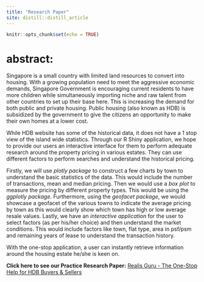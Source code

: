```yaml
---
title: "Research Paper"
site: distill::distill_article
---
```


```r
knitr::opts_chunk$set(echo = TRUE)
```

# abstract:

  Singapore is a small country with limited land resources to convert into housing. With a growing population need to meet the aggressive economic demands, Singapore Government is encouraging current residents to have more children while simultaneously importing niche and raw talent from other countries to set up their base here. This is increasing the demand for both public and private housing. Public housing (also known as HDB) is subsidized by the government to give the citizens an opportunity to make their own homes at a lower cost. 

  While HDB website has some of the historical data, it does not have a 1 stop view of the island wide statistics. Through our R Shiny application, we hope to provide our users an interactive interface for them to perform adequate research around the property pricing in various estates. They can use different factors to perform searches and understand the historical pricing.
  
  Firstly, we will use *plotly package* to construct a few charts by town to understand the basic statistics of the data. This would include the number of transactions, mean and median pricing. Then we would use a *box plot* to measure the pricing by different property types. This would be using the *ggplotly package*. Furthermore, using the *geofacet package*, we would showcase a geofacet of the various towns to indicate the average pricing by town as this would clearly show which town has high or low average resale values. Lastly, we have an *interactive application* for the user to select factors (as per his/her choice) and then understand the market conditions. This would include factors like town, flat type, area in psf/psm and remaining years of lease to understand the transaction history.

  With the one-stop application, a user can instantly retrieve information around the housing estate he/she is keen on.

**Click here to see our Practice Research Paper:** [Realis Guru - The One-Stop Help for HDB Buyers & Sellers](VApaper/VApaper.pdf)